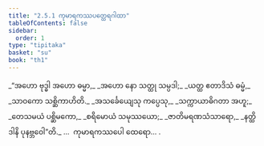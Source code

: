 ```yaml
---
title: "2.5.1 ကုမာရကဿပတ္ထေရဂါထာ"
tableOfContents: false
sidebar:
  order: 1
type: "tipitaka"
basket: "su"
book: "th1"
---
```



<DynamicBreadcrumb />

<Division number="201" book="th1" e="ch" v="19" p="259">

<Paragraph number="402" type="verses" book="th1">
_“အဟော ဗုဒ္ဓါ အဟော ဓမ္မာ,_  
_အဟော နော သတ္ထု သမ္ပဒါ;_  
_ယတ္ထ ဧတာဒိသံ ဓမ္မံ,_  
_သာဝကော သစ္ဆိကာဟိတိ._  

</Paragraph>

</Division>
<Division number="202" book="th1" e="ch" v="19" p="259">

<Paragraph number="403" type="verses" book="th1">
_အသင်္ခေယျေသု ကပ္ပေသု,_  
_သက္ကာယာဓိဂတာ အဟူ;_  
_တေသမယံ ပစ္ဆိမကော,_  
_စရိမောယံ သမုဿယော;_  
_ဇာတိမရဏသံသာရော,_  
_နတ္ထိ ဒါနိ ပုနဗ္ဘဝေါ”တိ._  


</Paragraph>
</Division>

<Paragraph number="404" type="center" book="th1">
…  ကုမာရကဿပေါ ထေရော… .
</Paragraph>
